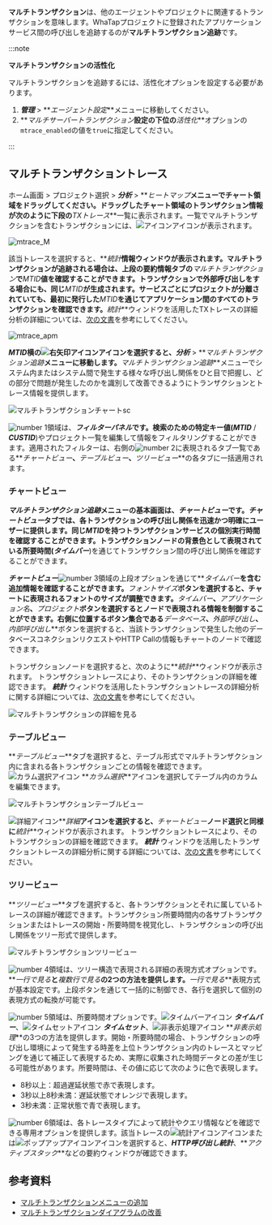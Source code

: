 **マルチトランザクション**は、他のエージェントやプロジェクトに関連するトランザクションを意味します。WhaTapプロジェクトに登録されたアプリケーションサービス間の呼び出しを追跡するのが**マルチトランザクション追跡**です。 

:::note

**マルチトランザクションの活性化**

マルチトランザクションを追跡するには、活性化オプションを設定する必要があります。 

1.  **_管理_** > **_エージェント設定_**メニューに移動してください。 
2.  **_マルチサーバートランザクション_**設定の下位の**_活性化_**オプションの`mtrace_enabled`の値を`true`に指定してください。

:::

## マルチトランザクショントレース

ホーム画面 > プロジェクト選択 > **_分析_** > **_ヒートマップ_**メニューでチャート領域をドラッグしてください。ドラッグしたチャート領域のトランザクション情報が次のように下段の**_TXトレース_**一覧に表示されます。一覧でマルチトランザクションを含むトランザクションには、![アイコン](/img/ic-s-mult-transation.svg)アイコンが表示されます。

![mtrace_M](/img/tx-trace-table.png)

該当トレースを選択すると、**_統計_**情報ウィンドウが表示されます。マルチトランザクションが追跡される場合は、上段の要約情報タブの**_マルチトランザクション_**で**_MTID_**値を確認することができます。トランザクションで外部呼び出しをする場合にも、同じ**_MTID_**が生成されます。サービスごとにプロジェクトが分離されていても、最初に発行した**_MTID_**を通じてアプリケーション間のすべてのトランザクションを確認できます。**_統計_**ウィンドウを活用したTXトレースの詳細分析の詳細については、[次の文書](trs-profile#details)を参考にしてください。

![mtrace_apm](/img/tx-trace-dt-up.png)

**_MTID_**横の![右矢印アイコン](/img/ic-arrow-right.svg)アイコンを選択すると、**_分析_** > **_マルチトランザクション追跡_**メニューに移動します。**_マルチトランザクション追跡_**メニューでシステム内またはシステム間で発生する様々な呼び出し関係をひと目で把握し、どの部分で問題が発生したのかを識別して改善できるようにトランザクションとトレース情報を提供します。 

![マルチトランザクションチャートsc](/img/multi-tx-cht.png)

![number 1](/img/number-01.png)領域は、**_フィルターパネル_**です。検索のための特定キー値(**_MTID_** / **_CUSTID_**)やプロジェクト一覧を編集して情報をフィルタリングすることができます。適用されたフィルターは、右側の![number 2](/img/number-02.png)に表現されるタブ一覧である**_チャートビュー_**、**_テーブルビュー_**、**_ツリービュー_**の各タブに一括適用されます。

### チャートビュー

**_マルチトランザクション追跡_**メニューの基本画面は、**_チャートビュー_**です。**_チャートビュー_**タブでは、各トランザクションの呼び出し関係を迅速かつ明確にユーザーに提供します。同じ**_MTID_**を持つトランザクションサービスの個別実行時間を確認することができます。トランザクションノードの背景色として表現されている所要時間(**_タイムバー_**)を通じてトランザクション間の呼び出し関係を確認することができます。 

**_チャートビュー_**![number 3](/img/number-03.png)領域の上段オプションを通じて**_タイムバー_**を含む追加情報を確認することができます。**_フォントサイズ_**ボタンを選択すると、チャートに表現されるフォントのサイズが調整できます。**_タイムバー_**、**_アプリケーション名_**、**_プロジェクト_**ボタンを選択するとノードで表現される情報を制御することができます。右側に位置するボタン集合である**_データベース_**、**_外部呼び出し_**、**_内部呼び出し_**ボタンを選択すると、当該トランザクションで発生した他のデータベースコネクションリクエストやHTTP Callの情報もチャートのノードで確認できます。

トランザクションノードを選択すると、次のように**_統計_**ウィンドウが表示されます。 トランザクショントレースにより、そのトランザクションの詳細を確認できます。 **_統計_** ウィンドウを活用したトランザクショントレースの詳細分析に関する詳細については、[次の文書](trs-profile#details)を参考にしてください。

![マルチトランザクションの詳細を見る](/img/multi-tx-stat.png)

### テーブルビュー

**_テーブルビュー_**タブを選択すると、テーブル形式でマルチトランザクション内に含まれる各トランザクションごとの情報を確認できます。![カラム選択アイコン](/img/ic-column.svg) **_カラム選択_**アイコンを選択してテーブル内のカラムを編集できます。 

![マルチトランザクションテーブルビュー](/img/multi-tx-tb.png)

![詳細アイコン](/img/ic-pageview.svg)**_詳細_**アイコンを選択すると、**_チャートビュー_**ノード選択と同様に**_統計_**ウィンドウが表示されます。 トランザクショントレースにより、そのトランザクションの詳細を確認できます。 **_統計_** ウィンドウを活用したトランザクショントレースの詳細分析に関する詳細については、[次の文書](trs-profile#details)を参考にしてください。

### ツリービュー

**_ツリービュー_**タブを選択すると、各トランザクションとそれに属しているトレースの詳細が確認できます。トランザクション所要時間内の各サブトランザクションまたはトレースの開始・所要時間を視覚化し、トランザクションの呼び出し関係をツリー形式で提供します。 

![マルチトランザクションツリービュー](/img/multi-tx-tr.png)

![number 4](/img/number-04.png)領域は、ツリー構造で表現される詳細の表現方式オプションです。**_一行で見る_**と**_複数行で見る_**の2つの方法を提供します。**_一行で見る_**表現方式が基本設定です。上段ボタンを通じて一括的に制御でき、各行を選択して個別の表現方式の転換が可能です。

![number 5](/img/number-05.png)領域は、所要時間オプションです。![タイムバーアイコン](/img/ic-dashbaord-bar-chart-h.svg) **_タイムバー_**、![タイムセットアイコン](/img/ic-custom-time.svg) **_タイムセット_**、![非表示処理アイコン](/img/ic-eye-invisible.svg) **_非表示処理_**の3つの方法を提供します。開始・所要時間の場合、トランザクションの呼び出し環境によって発生する時差を上位トランザクション内のトレースとマッピングを通じて補正して表現するため、実際に収集された時間データとの差が生じる可能性があります。所要時間は、その値に応じて次のように色で表現します。

-   8秒以上：<span class='etrs'>超過遅延</span>状態で<span class='etrs'>赤</span>で表現します。
-   3秒以上8秒未満：<span class='ov5ud10'>遅延</span>状態で<span class='ov5ud10'>オレンジ</span>で表現します。
-   3秒未満：<span class='woer'>正常</span>状態で<span class='woer'>青</span>で表現します。

![number 6](/img/number-06.png)領域は、各トレースタイプによって統計やクエリ情報などを確認できる専用オプションを提供します。該当トレースの![統計アイコン](/img/ic-static.svg)アイコンまたは![ポップアップアイコン](/img/ic-popup.svg)アイコンを選択すると、**_HTTP呼び出し統計_**、**_アクティブスタック_**などの要約ウィンドウが確認できます。

## 参考資料

-   [マルチトランザクションメニューの追加](https://www.whatap.io/ko/blog/85/index.html)
-   [マルチトランザクションダイアグラムの改善](https://www.whatap.io/ko/blog/72/index.html)
